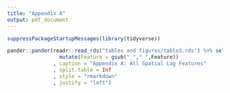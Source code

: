 ```yaml
---
title: "Appendix A"
output: pdf_document
---
```


```r

suppressPackageStartupMessages(library(tidyverse))

pander::pander(readr::read_rds("tables and figures/table3.rds") %>% select(Feature)%>% 
                 mutate(Feature = gsub("_"," ",Feature))
               , caption = "Appendix A: All Spatial Lag Features"
               , split.table = Inf
               , style = "rmarkdown"
               , justify = "left")
               
```
